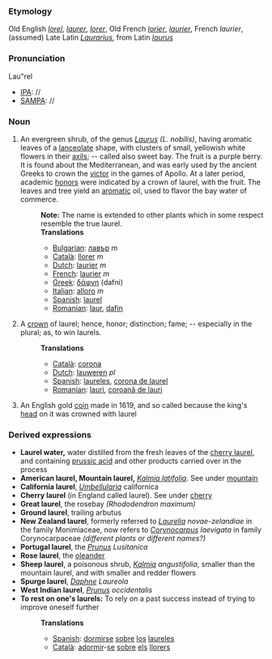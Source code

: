 ===Etymology===
Old English ''[[lorel]]'', ''[[laurer]]'', ''[[lorer]]'', Old French ''[[lorier]]'', ''[[laurier]]'', French ''laurier'', (assumed) Late Latin ''[[Laurarius]]'', from Latin ''[[laurus]]''
===Pronunciation===
Lau"rel 
*[[IPA]]: //
*[[SAMPA]]: //
===Noun===
#An evergreen shrub, of the genus ''[[Laurus]] (L. nobilis)'', having aromatic leaves of a [[lanceolate]] shape, with clusters of small, yellowish white flowers in their [[axils]]; -- called also sweet bay. The fruit is a purple berry. It is found about the Mediterranean, and was early used by the ancient Greeks to crown the [[victor]] in the games of Apollo. At a later period, academic [[honor]]s were indicated by a crown of laurel, with the fruit. The leaves and tree yield an [[aromatic]] oil, used to flavor the bay water of commerce.
#:'''Note:''' The name is extended to other plants which in some respect resemble the true laurel.
#:'''Translations'''
#:*[[Bulgarian]]: [[лавър]] ''m'' 
#:*[[Català]]: [[llorer]] ''m''
#:*[[Dutch]]: [[laurier]] ''m'' 
#:*[[French]]: [[laurier]] ''m''
#:*[[Greek]]: [[δάφνη]] (dafni)
#:*[[Italian]]: [[alloro]] ''m''
#:*[[Spanish]]: [[laurel]] 
#:*[[Romanian]]: [[laur]], [[dafin]] 
#A [[crown]] of laurel; hence, honor; distinction; fame; -- especially in the plural; as, to win laurels.
#:'''Translations'''
#:*[[Català]]: [[corona]]
#:*[[Dutch]]: [[lauweren]] ''pl'' 
#:*[[Spanish]]: [[laureles]], [[corona de laurel]]
#:*[[Romanian]]: [[lauri]], [[coroană de lauri]]
#An English gold [[coin]] made in 1619, and so called because the king's [[head]] on it was crowned with laurel

===Derived expressions===
*'''Laurel water,''' water distilled from the fresh leaves of the [[cherry laurel]], and containing [[prussic acid]] and other products carried over in the process
*'''American laurel, Mountain laurel,''' ''[[Kalmia latifolia]]''. See under [[mountain]]
*'''California laurel''', ''[[Umbellularia]]'' californica
*'''Cherry laurel''' (in England called laurel). See under [[cherry]]
*'''Great laurel''', the rosebay ''(Rhododendron maximum)''
*'''Ground laurel''', trailing arbutus
*'''New Zealand laurel''', formerly referred to ''[[Laurelia]] novae-zelandiae'' in the family Monimiaceae, now refers to ''[[Corynocarpus]] laevigata'' in family Corynocarpaceae ''(different plants or different names?)''
*'''Portugal laurel''', the ''[[Prunus]] Lusitanica''
*'''Rose laurel''', the [[oleander]]
*'''Sheep laurel''', a poisonous shrub, ''[[Kalmia]] angustifolia'', smaller than the mountain laurel, and with smaller and redder flowers
*'''Spurge laurel''', ''[[Daphne]] Laureola''
*'''West Indian laurel''', ''[[Prunus]] occidentalis''
*'''To rest on one's laurels:''' To rely on a past success instead of trying to improve oneself further
*:'''Translations'''
*:*[[Spanish]]: [[dormirse]] [[sobre]] [[los]] [[laureles]]
*:*[[Català]]: [[adormir]]-[[se]] [[sobre]] [[els]] [[llorers]]